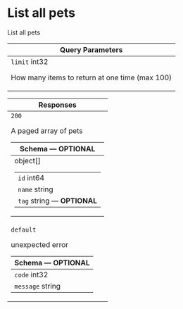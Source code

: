 # List all pets



List all pets

<table style={{"display":"table","width":"100%"}}><thead><tr><th style={{"textAlign":"left"}}>Query Parameters</th></tr></thead><tbody><tr><td><code>limit</code><span style={{"opacity":"0.6"}}> int32</span><div style={{"marginTop":"var(--ifm-table-cell-padding)"}}>

How many items to return at one time (max 100)

</div></td></tr></tbody></table><table style={{"display":"table","width":"100%"}}><thead><tr><th style={{"textAlign":"left"}}>Responses</th></tr></thead><tbody><tr><td><div style={{"display":"flex"}}><div style={{"marginRight":"var(--ifm-table-cell-padding)"}}><code>200</code></div><div>

A paged array of pets

</div></div><div><table style={{"display":"table","width":"100%","marginTop":"var(--ifm-table-cell-padding)","marginBottom":"0px"}}><thead><tr><th style={{"textAlign":"left"}}>Schema <span style={{"opacity":"0.6"}}> — </span><strong style={{"fontSize":"var(--ifm-code-font-size)","color":"var(--openapi-optional)"}}> OPTIONAL</strong><div></div></th></tr></thead><tbody><tr><td><span style={{"opacity":"0.6"}}> object[]</span><table style={{"display":"table","width":"100%","marginTop":"var(--ifm-table-cell-padding)","marginBottom":"0px"}}><tbody><tr><td><code>id</code><span style={{"opacity":"0.6"}}> int64</span></td></tr><tr><td><code>name</code><span style={{"opacity":"0.6"}}> string</span></td></tr><tr><td><code>tag</code><span style={{"opacity":"0.6"}}> string</span><span style={{"opacity":"0.6"}}> — </span><strong style={{"fontSize":"var(--ifm-code-font-size)","color":"var(--openapi-optional)"}}> OPTIONAL</strong></td></tr></tbody></table></td></tr></tbody></table></div></td></tr><tr><td><div style={{"display":"flex"}}><div style={{"marginRight":"var(--ifm-table-cell-padding)"}}><code>default</code></div><div>

unexpected error

</div></div><div><table style={{"display":"table","width":"100%","marginTop":"var(--ifm-table-cell-padding)","marginBottom":"0px"}}><thead><tr><th style={{"textAlign":"left"}}>Schema <span style={{"opacity":"0.6"}}> — </span><strong style={{"fontSize":"var(--ifm-code-font-size)","color":"var(--openapi-optional)"}}> OPTIONAL</strong><div></div></th></tr></thead><tbody><tr><td><code>code</code><span style={{"opacity":"0.6"}}> int32</span></td></tr><tr><td><code>message</code><span style={{"opacity":"0.6"}}> string</span></td></tr></tbody></table></div></td></tr></tbody></table>